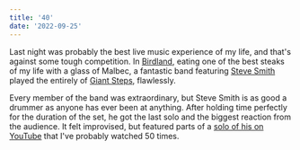 ```yaml
---
title: '40'
date: '2022-09-25'
---
```


Last night was probably the best live music experience of my life, and that's against some tough competition. In [Birdland](<https://en.wikipedia.org/wiki/Birdland_(New_York_jazz_club)>), eating one of the best steaks of my life with a glass of Malbec, a fantastic band featuring [Steve Smith](https://www.youtube.com/watch?v=2KTaVJYUekY) played the entirely of [Giant Steps](https://en.wikipedia.org/wiki/Giant_Steps), flawlessly.

Every member of the band was extraordinary, but Steve Smith is as good a drummer as anyone has ever been at anything. After holding time perfectly for the duration of the set, he got the last solo and the biggest reaction from the audience. It felt improvised, but featured parts of a [solo of his on YouTube](https://www.youtube.com/watch?v=F_T4YXhnveA) that I've probably watched 50 times.
